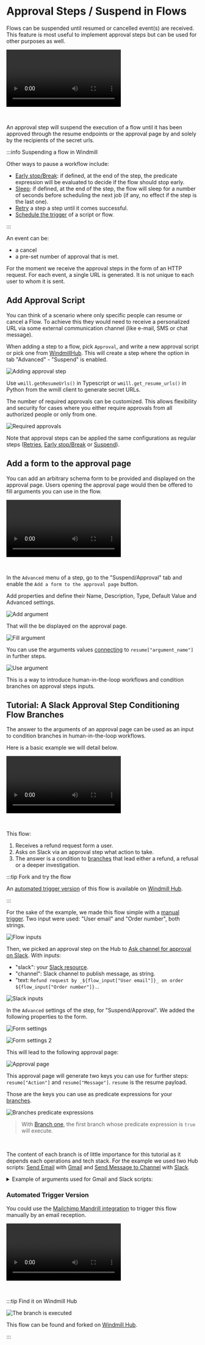 
# Approval Steps / Suspend in Flows

Flows can be suspended until resumed or cancelled event(s) are received. This
feature is most useful to implement approval steps but can be used for other
purposes as well.

<video
    className="border-2 rounded-xl object-cover w-full h-full dark:border-gray-800"
    autoPlay
    controls
    id="main-video"
    src="/videos/flow-approval.mp4"
/>

<br/>

An approval step will suspend the execution of a flow until it has been approved
through the resume endpoints or the approval page by and solely by the recipients of
the secret urls.

:::info Suspending a flow in Windmill

Other ways to pause a workflow include:

- [Early stop/Break](./2_early_stop.md): if defined, at the end of the step, the predicate expression will be evaluated to decide if the flow should stop early.
- [Sleep](./15_sleep.md): if defined, at the end of the step, the flow will sleep for a number of seconds before scheduling the next job (if any, no effect if the step is the last one).
- [Retry](./14_retries.md) a step a step until it comes successful.
- [Schedule the trigger](../core_concepts/1_scheduling/index.mdx) of a script or flow.

:::

An event can be:

- a cancel
- a pre-set number of approval that is met.

For the moment we receive the approval steps in the form of an HTTP request. For each event, a single URL is generated. It is not unique to each user to whom it is sent.

<div class="grid grid-cols-2 gap-6 mb-4">
	<DocCard
		title="WindmillHub | Approval"
		description="Find a library of Approval Scripts on WindmillHub."
		href="https://hub.windmill.dev/approvals"
		color="teal"
	/>
</div>

## Add Approval Script

You can think of a scenario where only specific people can resume or cancel a
Flow. To achieve this they would need to receive a personalized URL via some
external communication channel (like e-mail, SMS or chat message).

When adding a step to a flow, pick `Approval`, and write a new approval script or pick one from [WindmillHub](https://hub.windmill.dev/approvals). This will create a step where the option in tab "Advanced" - "Suspend" is enabled.

![Adding approval step](../assets/flows/approval-step.png 'Adding approval step')

Use `wmill.getResumeUrls()` in Typescript or `wmill.get_resume_urls()` in Python from the wmill client to generate secret URLs.

The number of required approvals can be
customized. This allows flexibility and security for cases where you either require
approvals from all authorized people or only from one.

![Required approvals](../assets/flows/flow-number-of-approvals.png.webp 'Required approvals')

Note that approval steps can be applied the same configurations as regular steps ([Retries](./14_retries.md), [Early stop/Break](./2_early_stop.md) or [Suspend](./15_sleep.md)).

## Add a form to the approval page

You can add an arbitrary schema form to be provided and displayed on the approval page. Users opening the approval page would then be offered to fill arguments you can use in the flow.

<video
    className="border-2 rounded-xl object-cover w-full h-full"
    controls
    src="/videos/form_approval_page.mp4"
/>

<br/>

In the `Advanced` menu of a step, go to the "Suspend/Approval" tab and enable the `Add a form to the approval page` button.

Add properties and define their Name, Description, Type, Default Value and Advanced settings.

![Add argument](../assets/flows/add_argument.png.webp "Add argument")

That will the be displayed on the approval page.

![Fill argument](../assets/flows/page_arguments.png.webp "Fill argument")

You can use the arguments values [connecting](./16_architecture.mdx#input-transform) to `resume["argument_name"]` in further steps.

![Use argument](../assets/flows/approval_argument.png.webp "Use argument")

This is a way to introduce human-in-the-loop workflows and condition branches on approval steps inputs.

## Tutorial: A Slack Approval Step Conditioning Flow Branches

The answer to the arguments of an approval page can be used as an input to condition branches in human-in-the-loop workflows.

Here is a basic example we will detail below.

<video
    className="border-2 rounded-xl object-cover w-full h-full"
    controls
    src="/videos/example_approval_branches.mp4"
/>

<br/>

This flow:

1. Receives a refund request form a user.
2. Asks on Slack via an approval step what action to take.
3. The answer is a condition to [branches](./13_flow_branches.md) that lead either a refund, a refusal or a deeper investigation.

:::tip Fork and try the flow

An [automated trigger version](#automated-trigger-version) of this flow is available on [Windmill Hub](https://hub.windmill.dev/flows/49/).

:::

For the sake of the example, we made this flow simple with a [manual trigger](../getting_started/9_trigger_flows/index.mdx#auto-generated-uis). Two input were used: "User email" and "Order number", both strings.

![Flow inputs](../assets/flows/tuto_approval_input.png.webp)

Then, we picked an approval step on the Hub to [Ask channel for approval on Slack](https://hub.windmill.dev/scripts/slack/1503/). With inputs:

- "slack": your [Slack resource](../integrations/slack.mdx).
- "channel": Slack channel to publish message, as string.
- "text: `Refund request by _${flow_input["User email"]}_ on order ${flow_input["Order number"]}.`.

![Slack inputs](../assets/flows/tuto_approval_slack.png.webp)

In the `Advanced` settings of the step, for "Suspend/Approval". We added the following properties to the form.

![Form settings](../assets/flows/tuto_approval_form.png.webp)

![Form settings 2](../assets/flows/tuto_approval_form_2.png.webp)

This will lead to the following approval page:

![Approval page](../assets/flows/tuto_approval_page.png.webp)

This approval page will generate two keys you can use for further steps: `resume["Action"]` and `resume["Message"]`. `resume` is the resume payload.

Those are the keys you can use as predicate expressions for your [branches](./13_flow_branches.md).

![Branches predicate expressions](../assets/flows/tuto_approval_branches.png.webp 'Branches predicate expressions')

> With [Branch one](./13_flow_branches.md#branch-one), the first branch whose predicate expression is `true` will execute.

<br/>

The content of each branch is of little importance for this tutorial as it depends each operations and tech stack. For the example we used two Hub scripts: [Send Email](https://hub.windmill.dev/scripts/gmail/1291/) with [Gmail](../integrations/gmail.md) and [Send Message to Channel](https://hub.windmill.dev/scripts/slack/1284/) with [Slack](../integrations/slack.mdx).

<details>
  <summary>Example of arguments used for Gmail and Slack scripts:</summary>

![Gmail inputs](../assets/flows/tuto_approval_gmail.png.webp)

<br/>

![Slack inputs](../assets/flows/tuto_approval_slack2.png.webp)

</details>

### Automated Trigger Version

You could use the [Mailchimp Mandrill integration](../integrations/mailchimp_mandrill.md) to trigger this flow manually by an email reception.

<video
    className="border-2 rounded-xl object-cover w-full h-full"
    controls
    src="/videos/automated_refund.mp4"
/>

<br/>

:::tip Find it on Windmill Hub

![The branch is executed](../assets/flows/branch-executed.png.webp)

This flow can be found and forked on [Windmill Hub](https://hub.windmill.dev/flows/49/).

:::
